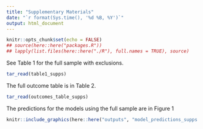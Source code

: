 ```yaml
---
title: "Supplementary Materials"
date: "`r format(Sys.time(), '%d %B, %Y')`"
output: html_document
---
```


```r
knitr::opts_chunk$set(echo = FALSE)
## source(here::here("packages.R"))
## lapply(list.files(here::here("./R"), full.names = TRUE), source)
```

See Table 1 for the full sample with exclusions.

```r
tar_read(table1_supps)
```

The full outcome table is in Table 2.

```r
tar_read(outcomes_table_supps)
```
The predictions for the models using the full sample are in Figure 1

```r
knitr::include_graphics(here::here("outputs", "model_predictions_supps.png"))
```
